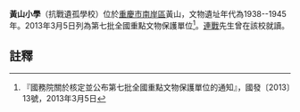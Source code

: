 {{msg:重慶市文物保護單位
|名稱 = [[重慶黃山抗戰舊址群|重慶黃山抗戰舊址群]]--黃山小學
|編號 = 1876
|圖片 = 
|級別 = 107
|分類 = 
|時代 = 1938～1946年
|地点 = [[重慶市|重慶市]][[南岸區|南岸區]]
|坐標 =
|登錄 = 2013年3月5日
}}
'''黃山小學'''（抗戰遺孤學校）位於[[重慶市|重慶市]][[南岸區|南岸區]]黃山，文物遺址年代為1938--1945年。2013年3月5日列為第七批全國重點文物保護單位<ref>『國務院關於核定並公布第七批全國重點文物保護單位的通知』，國發〔2013〕13號，2013年3月5日</ref>。[[連戰|連戰]]先生曾在該校就讀。
== 註釋 ==
{{reflist}}
{{文物保護單位小作品}}
{{重慶全國重點文物保護單位}}